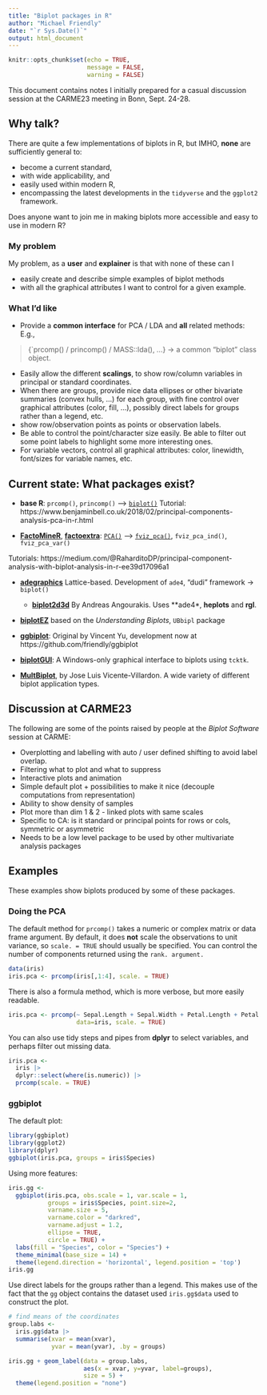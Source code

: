 ```yaml
---
title: "Biplot packages in R"
author: "Michael Friendly"
date: "`r Sys.Date()`"
output: html_document
---
```


```r
knitr::opts_chunk$set(echo = TRUE,
                      message = FALSE,
                      warning = FALSE)
```

This document contains notes I initially prepared for a casual discussion session
at the CARME23 meeting in Bonn, Sept. 24-28.

## Why talk?

There are quite a few implementations of biplots in R, but IMHO, **none** are sufficiently general to:

* become a current standard, 
* with wide applicability, and 
* easily used within modern R, 
* encompassing the latest developments in the `tidyverse` and the `ggplot2` framework. 

Does anyone want to join me in making biplots more accessible and easy to use in modern R?

### My problem

My problem, as a **user** and **explainer** is that with none of these can I 

* easily create and describe simple examples of biplot methods 
* with all the graphical attributes I want to control for a given example.

### What I'd like

* Provide a **common interface** for PCA / LDA and **all** related methods: E.g., 

> {`prcomp() / princomp() / MASS::lda(), ...} -> a common "biplot" class object.

* Easily allow the different **scalings**, to show row/column variables in principal or
  standard coordinates.
* When there are groups, provide nice data ellipses or other bivariate summaries (convex hulls, ...)
  for each group, with fine control over graphical attributes (color, fill, ...), 
  possibly direct labels for groups rather than a legend, etc.
* show row/observation points as points or observation labels. 
* Be able to control the point/character size easily. Be able to filter out some point labels to highlight some more interesting ones.
* For variable vectors, control all graphical attributes: color, linewidth, font/sizes for variable names, etc.


## Current state: What packages exist?

* **base R**: `prcomp()`, `princomp()` --> [`biplot()`](https://rdrr.io/r/stats/biplot.html)
Tutorial: https://www.benjaminbell.co.uk/2018/02/principal-components-analysis-pca-in-r.html

* [**FactoMineR**](https://cran.r-project.org/package=FactoMineR), [**factoextra**](https://rpkgs.datanovia.com/factoextra/): [`PCA()`](https://rdrr.io/cran/FactoMineR/man/PCA.html) --> [`fviz_pca()`](https://rpkgs.datanovia.com/factoextra/reference/fviz_pca.html), `fviz_pca_ind()`, `fviz_pca_var()`

Tutorials: https://medium.com/@RaharditoDP/principal-component-analysis-with-biplot-analysis-in-r-ee39d17096a1

* [**adegraphics**](https://cran.r-project.org/package=adegraphics) Lattice-based. Development of `ade4`, "dudi" framework -> `biplot()`
  + [**biplot2d3d**](https://github.com/Andros-Spica/biplot2d3d) By Andreas Angourakis. Uses **ade4*, **heplots** and **rgl**.

* [**biplotEZ**](https://cran.r-project.org/package=biplotEZ) based on the _Understanding Biplots_, `UBbipl` package
  <!-- + Development version at [] -->

* [**ggbiplot**](https://cran.r-project.org/package=ggbiplot): Original by Vincent Yu, development now at https://github.com/friendly/ggbiplot 

* [**biplotGUI**](https://biplotgui.r-forge.r-project.org/): A Windows-only graphical interface to biplots using `tcktk`.

* [**MultBiplot**](https://cran.r-project.org/package=MultBiplotR), by Jose Luis Vicente-Villardon. A wide variety of different biplot application types.

## Discussion at CARME23

The following are some of the points raised by people at the _Biplot Software_
session at CARME:

* Overplotting and labelling with auto / user defined shifting to avoid label overlap. 
* Filtering what to plot and what to suppress 
* Interactive plots and animation 
* Simple default plot + possibilities to make it nice (decouple computations from representation)
* Ability to show density of samples
* Plot more than dim 1 & 2 - linked plots with same scales
* Specific to CA: is it standard or principal points for rows or cols, symmetric or asymmetric
* Needs to be a low level package to be used by other multivariate analysis packages 

## Examples

These examples show biplots produced by some of these packages.

### Doing the PCA

The default method for `prcomp()` takes a numeric or complex matrix or data frame argument. By default, it does **not** scale the observations to unit variance,
so `scale. = TRUE` should usually be specified. You can control the number of
components returned using the `rank. argument.`

```r
data(iris)
iris.pca <- prcomp(iris[,1:4], scale. = TRUE)
```

There is also a formula method, which is more verbose, but more easily readable.

```r
iris.pca <- prcomp(~ Sepal.Length + Sepal.Width + Petal.Length + Petal.Width,
                   data=iris, scale. = TRUE)
```

You can also use tidy steps and pipes from **dplyr** to select variables, and
perhaps filter out missing data.

```r
iris.pca <- 
  iris |> 
  dplyr::select(where(is.numeric)) |>
  prcomp(scale. = TRUE)
```

### ggbiplot

The default plot:

```r
library(ggbiplot)
library(ggplot2)
library(dplyr)
ggbiplot(iris.pca, groups = iris$Species)
```

Using more features:

```r
iris.gg <-
  ggbiplot(iris.pca, obs.scale = 1, var.scale = 1,
           groups = iris$Species, point.size=2,
           varname.size = 5, 
           varname.color = "darkred",
           varname.adjust = 1.2,
           ellipse = TRUE, 
           circle = TRUE) +
  labs(fill = "Species", color = "Species") +
  theme_minimal(base_size = 14) +
  theme(legend.direction = 'horizontal', legend.position = 'top')
iris.gg
```

Use direct labels for the groups rather than a legend.
This makes use of the fact that the `gg` object contains the dataset used
`iris.gg$data` used to construct the plot.

```r
# find means of the coordinates
group.labs <-
  iris.gg$data |>
  summarise(xvar = mean(xvar),
            yvar = mean(yvar), .by = groups)

iris.gg + geom_label(data = group.labs,
                     aes(x = xvar, y=yvar, label=groups),
                     size = 5) +
  theme(legend.position = "none")

```

